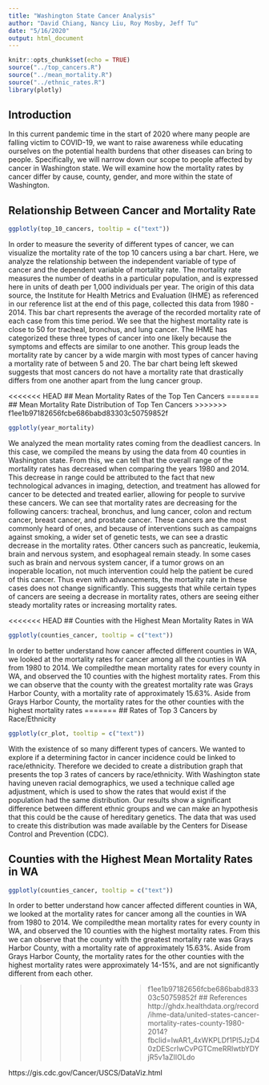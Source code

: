 ```yaml
---
title: "Washington State Cancer Analysis"
author: "David Chiang, Nancy Liu, Roy Mosby, Jeff Tu"
date: "5/16/2020"
output: html_document
---
```


```r
knitr::opts_chunk$set(echo = TRUE)
source("../top_cancers.R")
source("../mean_mortality.R")
source("../ethnic_rates.R")
library(plotly)
```
## Introduction
In this current pandemic time in the start of 2020 where many people are falling
victim to COVID-19, we want to raise awareness while educating ourselves on
the potential health burdens that other diseases can bring to people. Specifically,
we will narrow down our scope to people affected by cancer in Washington state.
We will examine how the mortality rates by cancer differ by cause, county,
gender, and more within the state of Washington.


## Relationship Between Cancer and Mortality Rate 
```r
ggplotly(top_10_cancers, tooltip = c("text"))
```
In order to measure the severity of different types of cancer, we can visualize
the mortality rate of the top 10 cancers using a bar chart. Here, we analyze
the relationship between the independent variable of type of cancer and the
dependent variable of mortality rate. The mortality rate measures the number of
deaths in a particular population, and is expressed here in units of death per
1,000 individuals per year. The origin of this data source, the Institute for
Health Metrics and Evaluation (IHME) as referenced in our reference list
at the end of this page, collected this data from 1980 - 2014. This bar chart
represents the average of the recorded mortality rate of each case from this
time period. We see that the highest mortality rate is close to 50 for 
tracheal, bronchus, and lung cancer. The IHME has categorized these three types
of cancer into one likely because the symptoms and effects are similar to one
another. This group leads the mortality rate by cancer by a wide margin with
most types of cancer having a mortality rate of between 5 and 20. The
bar chart being left skewed suggests that most cancers do not have a mortality
rate that drastically differs from one another apart from the lung cancer group.

<<<<<<< HEAD
## Mean Mortality Rates of the Top Ten Cancers
=======
## Mean Mortality Rate Distribution of Top Ten Cancers
>>>>>>> f1ee1b97182656fcbe686babd83303c50759852f
```r
ggplotly(year_mortality)
```
We analyzed the mean mortality rates coming from the deadliest cancers. In this 
case, we compiled the means by using the data from 40 counties in Washington
state. From this, we can tell that the overall range of the mortality rates has 
decreased when comparing the years 1980 and 2014. This decrease in range could 
be attributed to the fact that new technological advances in imaging, detection,
and treatment has allowed for cancer to be detected and treated earlier, 
allowing for people to survive these cancers. We can see that mortality rates
are decreasing for the following cancers: tracheal, bronchus, and lung cancer,
colon and rectum cancer, breast cancer, and prostate cancer. These cancers are
the most commonly heard of ones, and because of interventions such as campaigns 
against smoking, a wider set of genetic tests, we can see a drastic decrease in 
the mortality rates. Other cancers such as pancreatic, leukemia, brain and 
nervous system, and esophageal remain steady. In some cases such as brain and 
nervous system cancer, if a tumor grows on an inoperable location, not much intervention 
could help the patient be cured of this cancer. Thus even with advancements, the
mortality rate in these cases does not change significantly. This suggests 
that while certain types of cancers are seeing a decrease in mortality rates,
others are seeing either steady mortality rates or increasing mortality rates.

<<<<<<< HEAD
## Counties with the Highest Mean Mortality Rates in WA
```r
ggplotly(counties_cancer, tooltip = c("text"))
```
In order to better understand how cancer affected different counties in WA, we
looked at the mortality rates for cancer among all the counties in WA from 1980 to
2014. We compiledthe mean mortality rates for every county in WA, and observed the 
10 counties with the highest mortality rates. From this we can observe that the 
county with the greatest mortality rate was Grays Harbor County, with a mortality 
rate of approximately 15.63%. Aside from Grays Harbor County, the mortality
rates for the other counties with the highest mortality rates 
=======
## Rates of Top 3 Cancers by Race/Ethnicity 
```r
ggplotly(cr_plot, tooltip = c("text"))
```
With the existence of so many different types of cancers. We wanted to explore
if a determining factor in cancer incidence could be linked to race/ethnicity.
Therefore we decided to create a distribution graph that presents the top 3 rates
of cancers by race/ethnicity. With Washington state having uneven racial
demographics, we used a technique called age adjustment, which is used to show
the rates that would exist if the population had the same distribution. Our
results show a significant difference between different ethnic groups and we can
make an hypothesis that this could be the cause of hereditary genetics. The data
that was used to create this distribution was made available by the Centers for
Disease Control and Prevention (CDC).


## Counties with the Highest Mean Mortality Rates in WA
```r
ggplotly(counties_cancer, tooltip = c("text"))
```
In order to better understand how cancer affected different counties in WA, we
looked at the mortality rates for cancer among all the counties in WA from 1980 to
2014. We compiledthe mean mortality rates for every county in WA, and observed the 
10 counties with the highest mortality rates. From this we can observe that the 
county with the greatest mortality rate was Grays Harbor County, with a mortality 
rate of approximately 15.63%. Aside from Grays Harbor County, the mortality
rates for the other counties with the highest mortality rates were approximately
14-15%, and are not significantly different from each other. 

>>>>>>> f1ee1b97182656fcbe686babd83303c50759852f
## References
http://ghdx.healthdata.org/record/ihme-data/united-states-cancer-mortality-rates-county-1980-2014?fbclid=IwAR1_4xWKPLDf1Pl5JzD40zDEScrIwCvPGTCmeRRlwtbYDYjR5v1aZIIOLdo

https://gis.cdc.gov/Cancer/USCS/DataViz.html

